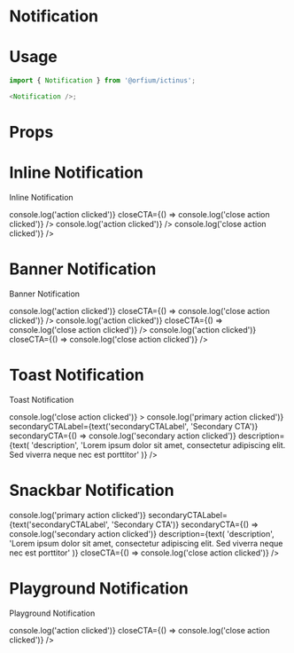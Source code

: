 
<Meta title="Design System/Notification" component={Notification} />

# Notification

# Usage

```js
import { Notification } from '@orfium/ictinus';

<Notification />;
```

# Props

<Props of={Notification} />

# Inline Notification

Inline Notification

<Preview>
  <Story name="Inline Notification" parameters={{ decorators: [withKnobs] }}>
    <Stack>
      <PresentComponent name="" width={768}>
        <Notification
          message={text('message', 'Informative Message')}
          variant="inline"
          type={select('type', ['success', 'error', 'info', 'warning'], 'success')}
          withIcon={boolean('withIcon', true)}
          withFilling={boolean('withFilling', false)}
        />
      </PresentComponent>
      <PresentComponent name="" width={768}>
        <Notification
          message={text('message', 'Informative Message')}
          variant="inline"
          type={select('type', ['success', 'error', 'info', 'warning'], 'success')}
          withIcon={boolean('withIcon', true)}
          withFilling={boolean('withFilling', false)}
          primaryCTALabel={text('primaryCTALabel', 'Action')}
          primaryCTA={() => console.log('action clicked')}
          closeCTA={() => console.log('close action clicked')}
        />
      </PresentComponent>
      <PresentComponent name="" width={768}>
        <Notification
          message={text('message', 'Informative Message')}
          variant="inline"
          type={select('type', ['success', 'error', 'info', 'warning'], 'success')}
          withIcon={boolean('withIcon', true)}
          withFilling={boolean('withFilling', false)}
          primaryCTALabel={text('primaryCTALabel', 'Action')}
          primaryCTA={() => console.log('action clicked')}
        />
      </PresentComponent>
      <PresentComponent name="" width={768}>
        <Notification
          withIcon={boolean('withIcon', true)}
          withFilling={boolean('withFilling', false)}
          message={text('message', 'Informative Message')}
          variant="inline"
          type={select('type', ['success', 'error', 'info', 'warning'], 'success')}
          closeCTA={() => console.log('close action clicked')}
        />
      </PresentComponent>
    </Stack>
  </Story>
</Preview>

# Banner Notification

Banner Notification

<Preview>
  <Story name="Banner Notification" parameters={{ decorators: [withKnobs] }}>
    <PresentComponent name="" width={1024}>
      <NotificationsContainer
        position={select(
          'position',
          ['top-right', 'top-left', 'bottom-left', 'bottom-right'],
          'bottom-right'
        )}
      >
        <Notification
          withFilling={boolean('withFilling', false)}
          withIcon={boolean('icon', true)}
          title={text('title', 'This is the heading:')}
          message={text('message', 'This is the info')}
          type={select('type', ['success', 'error', 'info', 'warning'], 'success')}
          variant="banner"
          primaryCTALabel={text('primaryCTALabel', 'Action')}
          primaryCTA={() => console.log('action clicked')}
          closeCTA={() => console.log('close action clicked')}
        />
        <Notification
          withFilling={boolean('withFilling', false)}
          withIcon={boolean('icon', true)}
          title={text('title', 'This is the heading:')}
          message={text('message', 'This is the info')}
          type={select('type', ['success', 'error', 'info', 'warning'], 'success')}
          variant="banner"
          primaryCTALabel={text('primaryCTALabel', 'Action')}
          primaryCTA={() => console.log('action clicked')}
          closeCTA={() => console.log('close action clicked')}
        />
        <Notification
          withFilling={boolean('withFilling', false)}
          withIcon={boolean('icon', true)}
          title={text('title', 'This is the heading:')}
          message={text('message', 'This is the info')}
          type={select('type', ['success', 'error', 'info', 'warning'], 'success')}
          variant="banner"
          primaryCTALabel={text('primaryCTALabel', 'Action')}
          primaryCTA={() => console.log('action clicked')}
          closeCTA={() => console.log('close action clicked')}
        />
      </NotificationsContainer>
    </PresentComponent>
  </Story>
</Preview>

# Toast Notification

Toast Notification

<Preview>
  <Story name="Toast Notification" parameters={{ decorators: [withKnobs] }}>
    <PresentComponent name="" width={768}>
      <Toast
        message={text('message', 'Informative Message')}
        type={select('type', ['success', 'error', 'info', 'warning'], 'success')}
        expanded
        closeCTA={() => console.log('close action clicked')}
      >
        <NotificationVisual
          title={text('title', 'Message heading')}
          primaryCTALabel={text('primaryCTALabel', 'Primary CTA')}
          primaryCTA={() => console.log('primary action clicked')}
          secondaryCTALabel={text('secondaryCTALabel', 'Secondary CTA')}
          secondaryCTA={() => console.log('secondary action clicked')}
          description={text(
            'description',
            'Lorem ipsum dolor sit amet, consectetur adipiscing elit. Sed viverra neque nec est porttitor'
          )}
        />
      </Toast>
    </PresentComponent>
  </Story>
</Preview>

# Snackbar Notification

<Preview>
  <Story name="Snackbar Notification" parameters={{ decorators: [withKnobs] }}>
    <PresentComponent name="" width={768}>
      <Snackbar
        message={text('message', 'This is the info')}
        type={select('type', ['success', 'error', 'info', 'warning'], 'success')}
        primaryCTALabel={text('primaryCTALabel', 'Primary CTA')}
        primaryCTA={() => console.log('primary action clicked')}
        secondaryCTALabel={text('secondaryCTALabel', 'Secondary CTA')}
        secondaryCTA={() => console.log('secondary action clicked')}
        description={text(
          'description',
          'Lorem ipsum dolor sit amet, consectetur adipiscing elit. Sed viverra neque nec est porttitor'
        )}
        closeCTA={() => console.log('close action clicked')}
      />
    </PresentComponent>
  </Story>
</Preview>

# Playground Notification

Playground Notification

<Preview>
  <Story name="Playground Notification" parameters={{ decorators: [withKnobs] }}>
    <PresentComponent name="" width={768}>
      <Notification
        withIcon={boolean('withIcon', true)}
        withFilling={boolean('withFilling', false)}
        title={text('title', 'This is the heading:')}
        message={text('message', 'This is the info')}
        variant={select('variant', ['inline', 'banner', 'modal', 'toast'], 'inline')}
        type={select('type', ['success', 'error', 'info', 'warning'], 'success')}
        primaryCTALabel={text('primaryCTALabel', 'Action')}
        primaryCTA={() => console.log('action clicked')}
        closeCTA={() => console.log('close action clicked')}
      />
    </PresentComponent>
  </Story>
</Preview>
